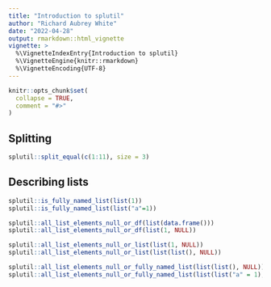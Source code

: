 ```yaml
---
title: "Introduction to splutil"
author: "Richard Aubrey White"
date: "2022-04-28"
output: rmarkdown::html_vignette
vignette: >
  %\VignetteIndexEntry{Introduction to splutil}
  %\VignetteEngine{knitr::rmarkdown}
  %\VignetteEncoding{UTF-8}
---
```


```r
knitr::opts_chunk$set(
  collapse = TRUE,
  comment = "#>"
)
```

## Splitting

```r
splutil::split_equal(c(1:11), size = 3)
```

## Describing lists

```r
splutil::is_fully_named_list(list(1))
splutil::is_fully_named_list(list("a"=1))

splutil::all_list_elements_null_or_df(list(data.frame()))
splutil::all_list_elements_null_or_df(list(1, NULL))

splutil::all_list_elements_null_or_list(list(1, NULL))
splutil::all_list_elements_null_or_list(list(list(), NULL))

splutil::all_list_elements_null_or_fully_named_list(list(list(), NULL))
splutil::all_list_elements_null_or_fully_named_list(list(list("a" = 1), NULL))
```
